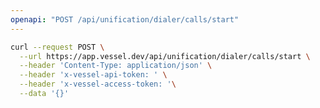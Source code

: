 ```yaml
---
openapi: "POST /api/unification/dialer/calls/start"
---
```


<RequestExample>

```bash Request
curl --request POST \
  --url https://app.vessel.dev/api/unification/dialer/calls/start \
  --header 'Content-Type: application/json' \
  --header 'x-vessel-api-token: ' \
  --header 'x-vessel-access-token: '\
  --data '{}'
```

</RequestExample>
